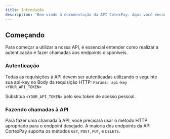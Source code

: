 ```yaml
---
title: Introdução
description: 'Bem-vindo à documentação da API CotexPay. Aqui você encontrará todas as informações necessárias para integrar com nossa plataforma.'
---
```


## Começando

Para começar a utilizar a nossa API, é essencial entender como realizar a autenticação e fazer chamadas aos endpoints disponíveis.

### Autenticação

Todas as requisições à API devem ser autenticadas utilizando o seguinte sua api-key no Body da requisição HTTP:
```Params: api-key <YOUR_API_TOKEN>```

Substitua `<YOUR_API_TOKEN>` pelo seu token de acesso pessoal.

### Fazendo chamadas à API

Para fazer uma chamada à API, você precisará usar o método HTTP apropriado para o endpoint desejado. A maioria dos endpoints da API CortexPay suporta os métodos `GET`, `POST`, `PUT`, e `DELETE`.